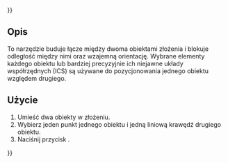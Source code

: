 {{UnfinishedDocu{{#translation:}}}}
<languages/>

{{Docnav/pl
|[[Assembly3_ConstraintPointPlaneDistance/pl|Odległość punkt płaszczyzna]]
|[[Assembly3_ConstraintSymmetric/pl|Symetryczne]]
|[[Assembly3_Workbench/pl|środowisko pracy Assembly3]]
|IconL=Assembly_ConstraintPointPlaneDistance.svg
|IconR=Assembly_ConstraintSymmetric.svg
|IconC=Assembly3_workbench_icon.svg
}}

{{GuiCommand/pl
|Name=Assembly3 ConstraintPointLineDistance
|Name/pl=Assembly3: Odległość punkt linia
|Icon=Assembly_ConstraintPointLineDistance.svg
|MenuLocation=Assembly3 → ? → Odległość punkt linia
|Workbenches=[[Assembly3_Workbench/pl|Assembly3]]
}}

<span id="Description"></span>
==Opis==

To narzędzie buduje łącze między dwoma obiektami złożenia i blokuje odległość między nimi oraz wzajemną orientację. Wybrane elementy każdego obiektu lub bardziej precyzyjnie ich niejawne układy współrzędnych (ICS) są używane do pozycjonowania jednego obiektu względem drugiego.

<span id="Usage"></span>
==Użycie== 

# Umieść dwa obiekty w złożeniu.
# Wybierz jeden punkt jednego obiektu i jedną liniową krawędź drugiego obiektu.
# Naciśnij przycisk {{Button|[[Image:Assembly_ConstraintPointLineDistance.svg|16px]] [[Assembly3_ConstraintPointLineDistance/pl|Odległość punkt linia]]}}.

   
{{Docnav/pl
|[[Assembly3_ConstraintPointPlaneDistance/pl|Odległość punkt płaszczyzna]]
|[[Assembly3_ConstraintSymmetric/pl|Symetryczne]]
|[[Assembly3_Workbench/pl|środowisko pracy Assembly3]]
|IconL=Assembly_ConstraintPointPlaneDistance.svg
|IconR=Assembly_ConstraintSymmetric.svg
|IconC=Assembly3_workbench_icon.svg
}}

{{Userdocnavi{{#translation:}}}}